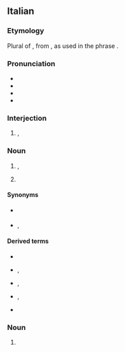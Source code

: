 ==Italian==

===Etymology===
Plural of {{m|it|grazia||grace}}, from {{inh|it|la|grātia}}, as used in the phrase {{m|la|grātiās agō||to thank, to express thanks}}.

===Pronunciation===
* {{IPA|/ˈɡrat.tsje/|[ˈɡr̺ät̪͡ːs̪je]|lang=it}}
* {{audio|It-Grazie.oga|Audio (female)|lang=it}}
* {{audio|It-grazie.ogg|Audio (male)|lang=it}}
* {{hyphenation|grà|zie|lang=it}}

===Interjection===
{{head|it|interjection}}

# {{l|en|thank you}}, {{l|en|thanks!}}
#: {{ux|it|'''Grazie''' di essere venuti!|'''Thanks''' for coming!|inline=1}}

===Noun===
{{it-noun|m|-}}

# {{l|en|thanks|id=expression of gratitude}}, {{l|en|thank-you}} {{gloss|an expression of gratitude}}
#: {{ux|it|Se ne andò senza neppure dirmi '''grazie'''.|He/She went away without even '''thanking''' me.}}
# {{lb|it|uncommon}} {{l|en|gratitude}}

====Synonyms====
* {{sense|thanks}} {{l|it|ringraziamento}}
* {{sense|gratitude}} {{l|it|gratitudine}}, {{l|it|riconoscenza}}

====Derived terms====
{{der-top5}}
* {{l|it|grazie a}}
{{der-mid5}}
* {{l|it|grazie mille}}, {{l|it|mille grazie}}
{{der-mid5}}
* {{l|it|grazie molte}}, {{l|it|molte grazie}}
{{der-mid5}}
* {{l|it|grazie tante}}, {{l|it|tante grazie}}
{{der-mid5}}
* {{l|it|ringraziare}}
{{der-bottom}}

===Noun===
{{head|it|noun plural form|g=f|cat2=basic words}}

# {{plural of|grazia|lang=it}}